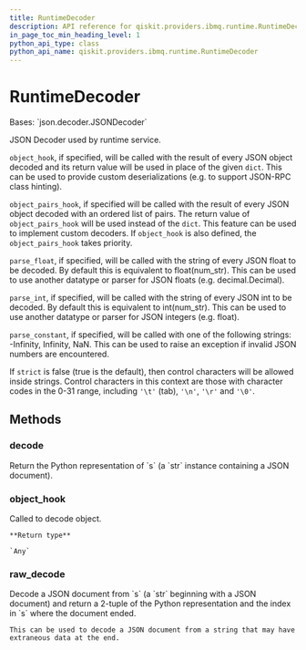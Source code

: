 ```yaml
---
title: RuntimeDecoder
description: API reference for qiskit.providers.ibmq.runtime.RuntimeDecoder
in_page_toc_min_heading_level: 1
python_api_type: class
python_api_name: qiskit.providers.ibmq.runtime.RuntimeDecoder
---
```


# RuntimeDecoder

<Class id="qiskit.providers.ibmq.runtime.RuntimeDecoder" github="https://github.com/qiskit/qiskit-ibmq-provider/tree/stable/0.18/qiskit/providers/ibmq/runtime/utils.py" signature="RuntimeDecoder(*args, **kwargs)">
  Bases: `json.decoder.JSONDecoder`

  JSON Decoder used by runtime service.

  `object_hook`, if specified, will be called with the result of every JSON object decoded and its return value will be used in place of the given `dict`. This can be used to provide custom deserializations (e.g. to support JSON-RPC class hinting).

  `object_pairs_hook`, if specified will be called with the result of every JSON object decoded with an ordered list of pairs. The return value of `object_pairs_hook` will be used instead of the `dict`. This feature can be used to implement custom decoders. If `object_hook` is also defined, the `object_pairs_hook` takes priority.

  `parse_float`, if specified, will be called with the string of every JSON float to be decoded. By default this is equivalent to float(num\_str). This can be used to use another datatype or parser for JSON floats (e.g. decimal.Decimal).

  `parse_int`, if specified, will be called with the string of every JSON int to be decoded. By default this is equivalent to int(num\_str). This can be used to use another datatype or parser for JSON integers (e.g. float).

  `parse_constant`, if specified, will be called with one of the following strings: -Infinity, Infinity, NaN. This can be used to raise an exception if invalid JSON numbers are encountered.

  If `strict` is false (true is the default), then control characters will be allowed inside strings. Control characters in this context are those with character codes in the 0-31 range, including `'\t'` (tab), `'\n'`, `'\r'` and `'\0'`.

  ## Methods

  ### decode

  <Function id="qiskit.providers.ibmq.runtime.RuntimeDecoder.decode" signature="RuntimeDecoder.decode(s, _w=<built-in method match of re.Pattern object>)">
    Return the Python representation of `s` (a `str` instance containing a JSON document).
  </Function>

  ### object\_hook

  <Function id="qiskit.providers.ibmq.runtime.RuntimeDecoder.object_hook" signature="RuntimeDecoder.object_hook(obj)">
    Called to decode object.

    **Return type**

    `Any`
  </Function>

  ### raw\_decode

  <Function id="qiskit.providers.ibmq.runtime.RuntimeDecoder.raw_decode" signature="RuntimeDecoder.raw_decode(s, idx=0)">
    Decode a JSON document from `s` (a `str` beginning with a JSON document) and return a 2-tuple of the Python representation and the index in `s` where the document ended.

    This can be used to decode a JSON document from a string that may have extraneous data at the end.
  </Function>
</Class>

